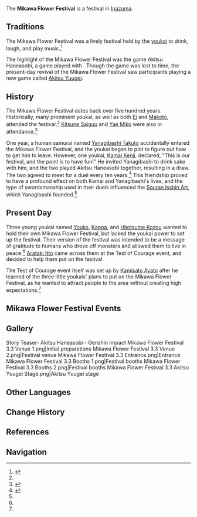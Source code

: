 {{Stub|add trivia/etymology/real cultural parallels if applicable}}
{{Terminology Infobox
|image        = Mikawa Flower Festival.png
|type         = Festivals
|type2        = Inazuma Culture
}}
The '''Mikawa Flower Festival''' is a festival in [[Inazuma]].

==Traditions==
The Mikawa Flower Festival was a lively festival held by the [[youkai]] to drink, laugh, and play music.<ref name="ToC">{{Ref/Quest|Test of Courage (Event Quest)}}</ref>

The highlight of the Mikawa Flower Festival was the game Akitsu Haneasobi, a game played with {{w|hagoita}}. Though the game was lost to time, the present-day revival of the Mikawa Flower Festival saw participants playing a new game called [[Akitsu Yuugei]].

==History==
The Mikawa Flower Festival dates back over five hundred years. Historically, many prominent youkai, as well as both [[Ei]] and [[Makoto]], attended the festival.<ref name="ToC"/> [[Kitsune Saiguu]] and [[Yae Miko]] were also in attendance.<ref name="CoL">{{Ref/Quest|The Currents of Life}}</ref>

One year, a human samurai named [[Yanagibashi Takuto]] accidentally entered the Mikawa Flower Festival, and the youkai began to plot to figure out how to get him to leave. However, one youkai, [[Kamai Kenji]], declared, "This is our festival, and the point is to have fun!" He invited Yanagibashi to drink sake with him, and the two played Akitsu Haneasobi together, resulting in a draw. The two agreed to meet for a duel every ten years.<ref name="HT">{{Ref/Quest|Haunted Tales}}</ref> This friendship proved to have a profound effect on both Kamai and Yanagibashi's lives, and the type of swordsmanship used in their duels influenced the [[Souran Isshin Art]], which Yanagibashi founded.<ref name="CoL" />

==Present Day==
Three young youkai named [[Youko]], [[Kappa]], and [[Hitotsume Kozou]] wanted to hold their own Mikawa Flower Festival, but lacked the youkai power to set up the festival. Their version of the festival was intended to be a message of gratitude to humans who drove off monsters and allowed them to live in peace.<ref name="ToC" /> [[Arataki Itto]] came across them at the Test of Courage event, and decided to help them put on the festival.

The Test of Courage event itself was set up by [[Kamisato Ayato]] after he learned of the three little youkais' plans to put on the Mikawa Flower Festival, as he wanted to attract people to the area without creating high expectations.<ref name="CoL" />

==Mikawa Flower Festival Events==
{{Event History Table|header=There are '''%PAGES%''' [[Flagship Event]]s that have corresponded with the Mikawa Flower Festival.}}
<!--
==Trivia==
-->

==Gallery==
<gallery>
Story Teaser- Akitsu Haneasobi - Genshin Impact
Mikawa Flower Festival 3.3 Venue 1.png|Initial preparations
Mikawa Flower Festival 3.3 Venue 2.png|Festival venue
Mikawa Flower Festival 3.3 Entrance.png|Entrance
Mikawa Flower Festival 3.3 Booths 1.png|Festival booths
Mikawa Flower Festival 3.3 Booths 2.png|Festival booths
Mikawa Flower Festival 3.3 Akitsu Yuugei Stage.png|Akitsu Yuugei stage
</gallery>

==Other Languages==
{{Other Languages
|en      = Mikawa Flower Festival
|zhs     = 三川花祭
|zhs_rm  = Sānchuān Huājì
|zht     = 三川花祭
|zht_rm  = Sānchuān Huājì
|zh_tl   = Three-Rivers Flower Festival
|ja      = 三川花祭
|ja_rm   = Sansen Hanamatsuri<ref>{{Ref/Quest|Test of Courage (Event Quest)|note=Japanese Voice-Over}}</ref>
|ja_tl   = Three-Rivers Flower Festival
|ja_note = {{ja|花祭|rm=Hanamatsuri|lit=Flower Festival}} can also be used to refer to the festival of {{w|Buddha%27s Birthday|the Buddha's Birthday}}.
|ko      = 미카와 축제
|ko_rm   = Mikawa Chukjje
|ko_tl   = Mikawa Festival
|es      = Festival Floral Mikawa
|es_tl   = Mikawa Floral Festival
|fr      = Festival des mikawas
|fr_tl   = Mikawa Festival
|ru      = Фестиваль цветов Микавы
|ru_tl   = Mikawa Flower Festival
|th      = เทศกาลดอกไม้ Mikawa
|th_rm   = 
|th_tl   = 
|vi      = Lễ Hội Hoa Mikawa
|vi_tl   = 
|de      = Mikawa-Blumenfest
|de_tl   = Mikawa Flower Festival
|id      = Festival Bunga Mikawa
|id_tl   = Mikawa Flower Festival
|pt      = Festival da Flor Mikawa
|pt_tl   = 
|tr      = Mikawa Çiçek Festival
|tr_tl   = 
|it      = Festival floreale di Mikawa
|it_tl   = Mikawa Floral Festival
}}

==Change History==
{{Change History|introduced=3.3}}

==References==
{{Reflist}}

==Navigation==
{{Lore Navbox|Festival}}
